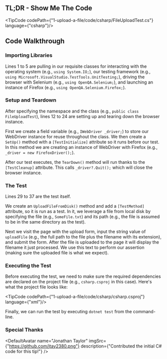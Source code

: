 
## TL;DR - Show Me The Code

<TipCode codePath={"1-upload-a-file/code/csharp/FileUploadTest.cs"} language={"csharp"}/>

## Code Walkthrough

### Importing Libraries

Lines 1 to 5 are pulling in our requisite classes for interacting with the operating system (e.g., `using System.IO;`),
our testing framework (e.g., `using Microsoft.VisualStudio.TestTools.UnitTesting;`), driving the browser with
Selenium (e.g., `using OpenQA.Selenium;`), and launching an instance of Firefox
(e.g., `using OpenQA.Selenium.Firefox;`).

### Setup and Teardown


After specifying the namespace and the class (e.g., `public class FileUploadTest`), lines 12 to 24 are setting up and
tearing down the browser instance.

First we create a field variable (e.g., `IWebDriver _driver;`) to store our WebDriver instance for reuse throughout
the class. We then create a `SetUp()` method with a `[TestInitialize]` attribute so it runs before our test. In this
method we are creating an instance of WebDriver with Firefox (e.g., `_driver = new FirefoxDriver();`).

After our test executes, the `TearDown()` method will run thanks to the `[TestCleanup]` attribute. This
calls `_driver?.Quit();` which will close the browser instance.


### The Test

Lines 29 to 37 are the test itself.

We create an `UploadFileFromDisk()` method and add a `[TestMethod]` attribute, so it is run as a test. In it, we leverage
a file from local disk by specifying the file (e.g., `SomeFile.txt`) and its path (e.g., the file is assumed to be in
the same directory as the test).

Next we visit the page with the upload form, input the string value of `uploadFile` (e.g., the full path to the file
plus the filename with its extension), and submit the form. After the file is uploaded to the page it will display the
filename it just processed. We use this text to perform our assertion (making sure the uploaded file is what we expect).

### Executing the Test

Before executing the test, we need to make sure the required dependencies are declared on the project file (e.g.,
`csharp.csproj` in this case). Here's what the project file looks like:

<TipCode codePath={"1-upload-a-file/code/csharp/csharp.csproj"} language={"xml"}/>

Finally, we can run the test by executing `dotnet test` from the command-line.

### Special Thanks

<DefaultAvatar
    name="Jonathan Taylor"
    imgSrc={"https://github.com/jtay2380.png"}
    description={"Contributed the initial C# code for this tip!"}
/>
